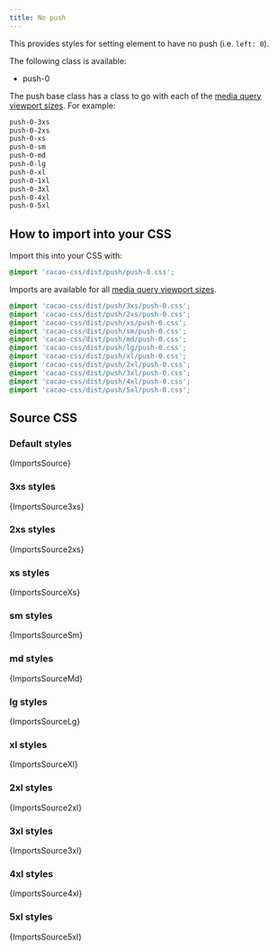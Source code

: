 ```yaml
---
title: No push
---
```


This provides styles for setting element to have no push (i.e. `left: 0`).

The following class is available:

- push-0

The push base class has a class to go with each of the [media query viewport sizes](/styles/media#viewport-media-queries). For example:

```css
push-0-3xs
push-0-2xs
push-0-xs
push-0-sm
push-0-md
push-0-lg
push-0-xl
push-0-1xl
push-0-3xl
push-0-4xl
push-0-5xl
```

## How to import into your CSS

Import this into your CSS with:

```css
@import 'cacao-css/dist/push/push-0.css';
```

Imports are available for all [media query viewport sizes](/styles/media#viewport-media-queries).

```css
@import 'cacao-css/dist/push/3xs/push-0.css';
@import 'cacao-css/dist/push/2xs/push-0.css';
@import 'cacao-css/dist/push/xs/push-0.css';
@import 'cacao-css/dist/push/sm/push-0.css';
@import 'cacao-css/dist/push/md/push-0.css';
@import 'cacao-css/dist/push/lg/push-0.css';
@import 'cacao-css/dist/push/xl/push-0.css';
@import 'cacao-css/dist/push/2xl/push-0.css';
@import 'cacao-css/dist/push/3xl/push-0.css';
@import 'cacao-css/dist/push/4xl/push-0.css';
@import 'cacao-css/dist/push/5xl/push-0.css';
```

## Source CSS

<!-- markdownlint-disable -->

### Default styles

<CodeBlock language="css" title="push/push-0.css">{ImportsSource}</CodeBlock>

### 3xs styles

<CodeBlock language="css" title="push/3xs/push-0.css">{ImportsSource3xs}</CodeBlock>

### 2xs styles

<CodeBlock language="css" title="push/2xs/push-0.css">{ImportsSource2xs}</CodeBlock>

### xs styles

<CodeBlock language="css" title="push/xs/push-0.css">{ImportsSourceXs}</CodeBlock>

### sm styles

<CodeBlock language="css" title="push/sm/push-0.css">{ImportsSourceSm}</CodeBlock>

### md styles

<CodeBlock language="css" title="push/md/push-0.css">{ImportsSourceMd}</CodeBlock>

### lg styles

<CodeBlock language="css" title="push/lg/push-0.css">{ImportsSourceLg}</CodeBlock>

### xl styles

<CodeBlock language="css" title="push/xl/push-0.css">{ImportsSourceXl}</CodeBlock>

### 2xl styles

<CodeBlock language="css" title="push/2xl/push-0.css">{ImportsSource2xl}</CodeBlock>

### 3xl styles

<CodeBlock language="css" title="push/3xl/push-0.css">{ImportsSource3xl}</CodeBlock>

### 4xl styles

<CodeBlock language="css" title="push/4xl/push-0.css">{ImportsSource4xl}</CodeBlock>

### 5xl styles

<CodeBlock language="css" title="push/5xl/push-0.css">{ImportsSource5xl}</CodeBlock>

